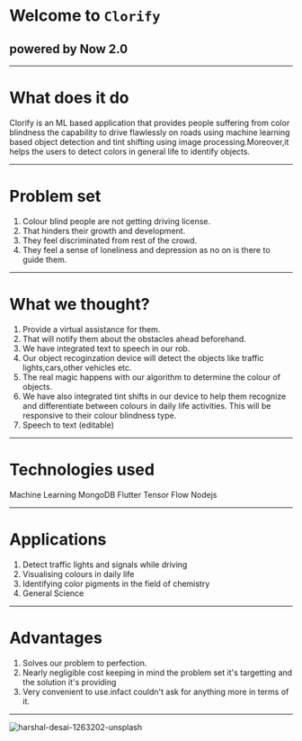 # Welcome to `Clorify`
## powered by Now 2.0
---
# What does it do

Clorify is an ML based application that provides people suffering from color blindness the capability to drive flawlessly on roads using machine learning based object detection and tint shifting using image processing.Moreover,it helps the users to detect colors in general life to identify objects.

---

# Problem set
1. Colour blind people are not getting driving license.
2. That hinders their growth and development.
3. They feel discriminated from rest of the crowd.
4. They feel a sense of loneliness and depression as no on is there to guide them.

---

# What we thought?
1. Provide a virtual assistance for them.
2. That will notify them about the obstacles ahead beforehand.
3. We have integrated text to speech in our rob.
4. Our object recoginzation device will detect the objects like traffic lights,cars,other vehicles etc.
5. The real magic happens with our algorithm to determine the colour of objects.
6. We have also integrated tint shifts in our device to help them recognize and differentiate between colours in daily life activities.
   This will be responsive to their colour blindness type.
7. Speech to text (editable)

---

# Technologies used

Machine Learning 
MongoDB 
Flutter
Tensor Flow 
Nodejs 

---
# Applications
1. Detect traffic lights and signals while driving
2. Visualising colours in daily life
3. Identifying color pigments in the field of chemistry
4. General Science

---

# Advantages
1. Solves our problem to perfection.
2. Nearly negligible cost keeping in mind the problem set it's targetting and the solution it's providing
3. Very convenient to use.infact couldn't ask for anything more in terms  of it. 

---
<img src="https://i.ibb.co/HYb5862/harshal-desai-1263202-unsplash.jpg" alt="harshal-desai-1263202-unsplash" border="0" />
